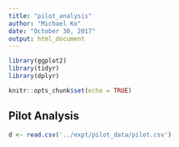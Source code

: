 ```yaml
---
title: "pilot_analysis"
author: "Michael Ko"
date: "October 30, 2017"
output: html_document
---
```


```r
library(ggplot2)
library(tidyr)
library(dplyr)

knitr::opts_chunk$set(echo = TRUE)
```

## Pilot Analysis


```r
d <- read.csv('../expt/pilot_data/pilot.csv')
```

